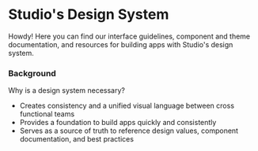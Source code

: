 
<Meta title="Intro" />

# Studio's Design System

Howdy! Here you can find our interface guidelines, component and theme documentation, and resources for building apps with Studio's design system.

### Background

Why is a design system necessary?

- Creates consistency and a unified visual language between cross functional teams
- Provides a foundation to build apps quickly and consistently
- Serves as a source of truth to reference design values, component documentation, and best practices
